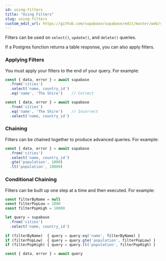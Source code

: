 ```yaml
---
id: using-filters
title: "Using Filters"
slug: using-filters
custom_edit_url: https://github.com/supabase/supabase/edit/master/web/spec/supabase.yml
---
```



Filters can be used on `select()`, `update()`, and `delete()` queries. 

If a Postgres function returns a table response, you can also apply filters.

### Applying Filters

You must apply your filters to the end of your query. For example:

```js
const { data, error } = await supabase
  .from('cities')
  .select('name, country_id')
  .eq('name', 'The Shire')    // Correct

const { data, error } = await supabase
  .from('cities')
  .eq('name', 'The Shire')    // Incorrect
  .select('name, country_id')
```

### Chaining

Filters can be chained together to produce advanced queries. For example:

```js
const { data, error } = await supabase
  .from('cities')
  .select('name, country_id')
  .gte('population', 1000)
  .lt('population', 10000)
```

### Conditional Chaining

Filters can be built up one step at a time and then executed. For example:

```js
const filterByName = null
const filterPopLow = 1000
const filterPopHigh = 10000

let query = supabase
  .from('cities')
  .select('name, country_id')
  
if (filterByName)  { query = query.eq('name', filterByName) }
if (filterPopLow)  { query = query.gte('population', filterPopLow) }
if (filterPopHigh) { query = query.lt('population', filterPopHigh) }

const { data, error } = await query
```